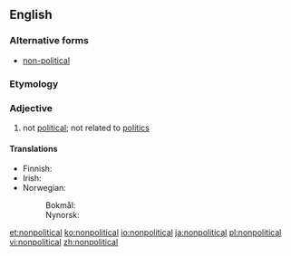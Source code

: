 ==English==

===Alternative forms===
* [[non-political]]

===Etymology===
{{prefix|non|political|lang=en}}

===Adjective===
{{en-adj}}

# not [[political]]; not related to [[politics]]

====Translations====
{{trans-top|not political}}
* Finnish: {{t|fi|epäpoliittinen}}
* Irish: {{t|ga|neamhpholaitiúil}}
* Norwegian:
*: Bokmål: {{t|no|upolitisk}}
*: Nynorsk: {{t|nn|upolitisk}}
{{trans-mid}}
{{trans-bottom}}

[[et:nonpolitical]]
[[ko:nonpolitical]]
[[io:nonpolitical]]
[[ja:nonpolitical]]
[[pl:nonpolitical]]
[[vi:nonpolitical]]
[[zh:nonpolitical]]
